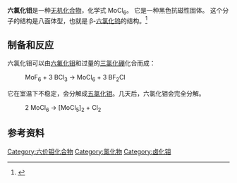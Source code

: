 {{Chembox
| Name = 
| ImageFile = MoCl6new.png
| ImageSize = 134
| ImageAlt = 
| IUPACName = 
| OtherNames = 氯化钼(VI)
| SystematicName = 
| Section1 = {{Chembox Identifiers
| CASNo = 13706-19-9
| PubChem = 150193
| ChemSpiderID = 377952
| UNII = 779I95MPQK
| SMILES = Cl[Mo](Cl)(Cl)(Cl)(Cl)Cl
| StdInChI=1S/6ClH.Mo/h6*1H;/q;;;;;;+6/p-6
| StdInChIKey=DBGPLCIFYUHWKA-UHFFFAOYSA-H
}}
| Section2 = {{Chembox Properties
| Formula = MoCl<sub>6</sub>
| MolarMass =
| Appearance = 黑色固体
| Density = 
| MeltingPt = 
| BoilingPt = 
| Solubility = }}
| Section3 = {{Chembox Hazards
| MainHazards = 
| FlashPt = 
| AutoignitionPt = }}
| Section4 = 
| Section5 = 
| Section6 = 
}}
'''六氯化钼'''是一种[[无机化合物|无机化合物]]，化学式 MoCl<sub>6</sub>。  它是一种黑色抗磁性固体。 这个分子的结构是八面体型，也就是 β-[[六氯化钨|六氯化钨]]的结构。<ref>{{cite journal|authors=Tamadon, Farhad; Seppelt, K. |title=The Elusive Halides VCl<sub>5</sub>, MoCl<sub>6</sub>, and ReCl<sub>6</sub>|journal=Angewandte Chemie International Edition|year=2012|volume=52|issue=2|pages=767–769|doi=10.1002/anie.201207552|pmid=23172658}}</ref> 

==制备和反应==
六氯化钼可以由[[六氟化钼|六氟化钼]]和过量的[[三氯化硼|三氯化硼]]化合而成：
: MoF<sub>6</sub>  +  3 BCl<sub>3</sub>  →   MoCl<sub>6</sub>  +  3 BF<sub>2</sub>Cl

它在室温下不稳定，会分解成[[五氯化钼|五氯化钼]]。几天后，六氯化钼会完全分解。
:2 MoCl<sub>6</sub>  →   [MoCl<sub>5</sub>]<sub>2</sub>  +  Cl<sub>2</sub>
==参考资料==
<references/>
{{钼化合物}}
{{氯化物}}

[[Category:六价钼化合物|Category:六价钼化合物]]
[[Category:氯化物|Category:氯化物]]
[[Category:卤化钼|Category:卤化钼]]